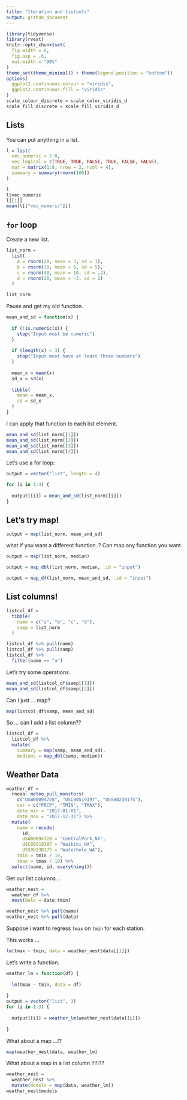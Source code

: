```yaml
---
title: "Iteration and listcols"
output: github_document
---
```



```r
library(tidyverse)
library(rvest)
knitr::opts_chunk$set(
  fig.width = 6,
  fig.asp = .6,
  out.width = "90%"
)
theme_set(theme_minimal() + theme(legend.position = "bottom"))
options(
  ggplot2.continuous.colour = "viridis",
  ggplot2.continuous.fill = "viridis"
)
scale_colour_discrete = scale_color_viridis_d
scale_fill_discrete = scale_fill_viridis_d
```


## Lists

You can put anything in a list. 

```r
l = list(
  vec_numeric = 5:8,
  vec_logical = c(TRUE, TRUE, FALSE, TRUE, FALSE, FALSE),
  mat = matrix(1:8, nrow = 2, ncol = 4),
  summary = summary(rnorm(100))
)
```

```r
l
l$vec_numeric
l[[1]]
mean(l[["vec_numeric"]])
```


## `for` loop

Create a new list.

```r
list_norm = 
  list(
    a = rnorm(20, mean = 3, sd = 1),
    b = rnorm(30, mean = 0, sd = 5),
    c = rnorm(40, mean = 10, sd = .2),
    d = rnorm(20, mean = -3, sd = 1)
  )
```

```r
list_norm
```

Pause and get my old function.

```r
mean_and_sd = function(x) {
  
  if (!is.numeric(x)) {
    stop("Input must be numeric")
  }
  
  if (length(x) < 3) {
    stop("Input must have at least three numbers")
  }
  
  mean_x = mean(x)
  sd_x = sd(x)
  
  tibble(
    mean = mean_x,
    sd = sd_x
  )
}
```


I can apply that function to each list element. 

```r
mean_and_sd(list_norm[[1]])
mean_and_sd(list_norm[[2]])
mean_and_sd(list_norm[[3]])
mean_and_sd(list_norm[[4]])
```

Let's use a for loop:

```r
output = vector("list", length = 4)

for (i in 1:4) {
  
  output[[i]] = mean_and_sd(list_norm[[i]])
}
```



## Let's try map!


```r
output = map(list_norm, mean_and_sd)
```

what if you want a different function..? Can map any function you want

```r
output = map(list_norm, median)
```


```r
output = map_dbl(list_norm, median, .id = "input")
```


```r
output = map_df(list_norm, mean_and_sd, .id = "input")
```


## List columns!

```r
listcol_df = 
  tibble(
    name = c("a", "b", "c", "d"),
    samp = list_norm
  )
```

```r
listcol_df %>% pull(name)
listcol_df %>% pull(samp)
listcol_df %>% 
  filter(name == "a")
```

Let's try some operations.

```r
mean_and_sd(listcol_df$samp[[1]])
mean_and_sd(listcol_df$samp[[2]])
```

Can I just ... map?

```r
map(listcol_df$samp, mean_and_sd)
```


So ... can I add a list column??

```r
listcol_df = 
  listcol_df %>% 
  mutate(
    summary = map(samp, mean_and_sd),
    medians = map_dbl(samp, median))
```



## Weather Data

```r
weather_df = 
  rnoaa::meteo_pull_monitors(
    c("USW00094728", "USC00519397", "USS0023B17S"),
    var = c("PRCP", "TMIN", "TMAX"), 
    date_min = "2017-01-01",
    date_max = "2017-12-31") %>%
  mutate(
    name = recode(
      id, 
      USW00094728 = "CentralPark_NY", 
      USC00519397 = "Waikiki_HA",
      USS0023B17S = "Waterhole_WA"),
    tmin = tmin / 10,
    tmax = tmax / 10) %>%
  select(name, id, everything())
```

Get our list columns ..

```r
weather_nest = 
  weather_df %>% 
  nest(data = date:tmin)
```

```r
weather_nest %>% pull(name)
weather_nest %>% pull(data)
```

Suppose i want to regress `tmax` on `tmin` for each station. 

This works ...

```r
lm(tmax ~ tmin, data = weather_nest$data[[1]])
```

Let's write a function.

```r
weather_lm = function(df) {
  
  lm(tmax ~ tmin, data = df)
  
}
output = vector("list", 3)
for (i in 1:3) {
  
  output[[i]] = weather_lm(weather_nest$data[[i]])
  
}
```

What about a map ...!?

```r
map(weather_nest$data, weather_lm)
```


What about a map in a list column !!!!!??

```r
weather_nest = 
  weather_nest %>% 
  mutate(models = map(data, weather_lm))
weather_nest$models
```


